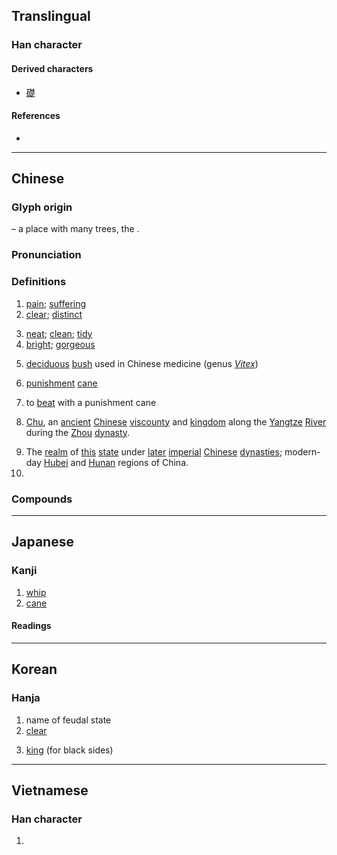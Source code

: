 {{also|椘}}
{{character info/new}}
==Translingual==
{{stroke order|strokes=13}}

===Han character===
{{Han char|rn=75|rad=木|as=09|sn=13|four=44801|canj=DDNYO|ids=⿱林疋}}

====Derived characters====
* [[礎]]

====References====
* {{Han ref|kx=0539.230|dkj=15141|dj=0927.080|hdz=21244.090|uh=695A|ud=26970|bh=B7A1|bd=47009}}

----

==Chinese==
{{zh-forms}}

===Glyph origin===
{{Han etym}}
{{Han compound|林|t1=trees|疋|ls=psc|c1=s|c2=p}} – a place with many trees, the {{w|Kingdom of Chu}}.

===Pronunciation===
{{zh-pron
|m=chǔ
|m-s=
|c=co2
|c-t=
|g=
|h=pfs=chhú
|j=
|mb=chǔ
|md=chū
|mn=qz,twv,xm,zz:chhó͘/tw:chhó
|mn-t=co2
|w=2tshu
|x=
|mc=y
|oc=y
|cat=n,a,v,pn
}}

===Definitions===
{{zh-hanzi}}

# [[pain]]; [[suffering]]
# [[clear]]; [[distinct]]
#: {{zh-x|清楚|clear}}
# [[neat]]; [[clean]]; [[tidy]]
# [[bright]]; [[gorgeous]]
#: {{zh-x|楚楚|tidy; dainty, charming}}
# {{lb|zh|TCM}} [[deciduous]] [[bush]] used in Chinese medicine (genus ''[[Vitex]]'')
# {{lb|zh|historical}} [[punishment]] [[cane]]
# {{lb|zh|historical}} to [[beat]] with a punishment cane
# {{lb|zh|historical}} [[Chu]], an [[ancient]] [[Chinese]] [[viscounty]] and [[kingdom]] along the [[Yangtze]] [[river|River]] during the [[Zhou]] [[dynasty]].
#: {{zh-x|一 ^齊 人 傅 之，眾 ^楚人 咻 之，雖 日 撻 而 求 其 ^齊 也，不可 得 矣……|If but one man of Qi be teaching him, and there be a multitude of men of '''Chu''' continually shouting out about him, although his father beat him every day, wishing him to learn the speech of Qi, it will be impossible for him to do so.|ref=Mengzi}}
# The [[realm]] of [[this]] [[state]] under [[later]] [[imperial]] [[Chinese]] [[dynasties]]; modern-day [[Hubei]] and [[Hunan]] regions of China.
# {{surname|lang=zh}}

===Compounds===
{{zh-der|痛楚|一清二楚|三楚|不清不楚|北轅適楚|南冠楚囚|南楚|吳頭楚尾|四面楚歌|夏楚|巴楚縣|平楚|悲楚|悽楚|捶楚|晉乘楚杌|暮楚朝秦|朝秦暮楚|棰楚|楚些|楚劇|楚囚|楚囚對泣|楚囚相對|楚天|楚尾吳頭|楚弓楚得|楚懷王|楚撻|楚昭萍實|楚服|楚材晉用|楚楚|楚楚不凡|楚楚可憐|楚歌|楚毒|楚河漢界|楚漆器|楚漢|楚漢春秋|楚漢相爭|楚狂|楚絕|楚繒書|楚聲|楚腰|楚茨|楚莊問鼎|楚莊王|楚莊絕纓|楚辭|楚辱|楚霸王|楚館|楚館秦樓|榜楚|淒楚|清楚|清清楚楚|激楚|濟楚|痛楚徹骨|秦樓楚館|笞楚|箠楚|篣楚|翹楚|耶律楚材|肝膽楚越|苦楚|荊楚|萇楚|衣冠楚楚|衣冠濟楚|衣冠齊楚|衣裳楚楚|西楚霸王|詛楚文|越鳧楚乙|酸楚|鍾儀楚奏|隰有萇楚|雋楚|齊傅楚咻|齊楚|楚瑪爾河}}

----

==Japanese==

===Kanji===
{{ja-kanji|grade=|rs=木09}}

# [[whip]]
# [[cane]]

====Readings====
{{ja-readings
|on=そ
|kun=いばら-, しもと-, すわえ-
}}

----

==Korean==

===Hanja===
{{ko-hanja|hangeul=초|eumhun=|rv=cho|mr=ch'o|y=cho}}

# name of feudal state
# [[clear]]
# {{lb|ko|janggi|chess}} [[king]] (for black sides)
----

==Vietnamese==

===Han character===
{{vi-hantu|[[sở]], [[sỡ]]|rs=木09}}

# {{defn|lang=vi|sort=木09}}